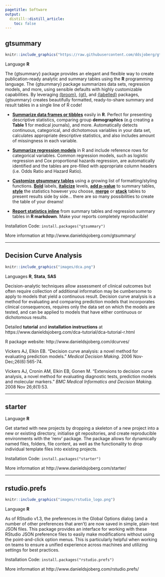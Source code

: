 ```yaml
---
pagetitle: Software
output:
  distill::distill_article:
    toc: false
---
```


## gtsummary

:::float-image
<a href="http://www.danieldsjoberg.com/gtsummary/">
```r
knitr::include_graphics("https://raw.githubusercontent.com/ddsjoberg/gtsummary/master/man/figures/logo.png")
```
</a>
Language **R**

The {gtsummary} package provides an elegant and flexible way to create publication-ready analytic and summary tables using the **R** programming language. 
The {gtsummary} package summarizes data sets, regression models, and more, using sensible defaults with highly customizable capabilities.
By leveraging [{broom}](https://broom.tidymodels.org/), [{gt}](https://gt.rstudio.com/), and [{labelled}](http://larmarange.github.io/labelled/) packages, {gtsummary} creates beautifully formatted, ready-to-share summary and result tables in a single line of R code!  

:::

  - [**Summarize data frames or
    tibbles**](http://www.danieldsjoberg.com/gtsummary/articles/tbl_summary.html)
    easily in **R**. Perfect for presenting descriptive statistics,
    comparing group **demographics** (e.g creating a **Table 1** for
    medical journals), and more. Automatically detects continuous,
    categorical, and dichotomous variables in your data set, calculates
    appropriate descriptive statistics, and also includes amount of
    missingness in each variable.

  - [**Summarize regression
    models**](http://www.danieldsjoberg.com/gtsummary/articles/tbl_regression.html)
    in R and include reference rows for categorical variables. Common
    regression models, such as logistic regression and Cox proportional
    hazards regression, are automatically identified and the tables are
    pre-filled with appropriate column headers (i.e. Odds Ratio and
    Hazard Ratio).

  - [**Customize gtsummary
    tables**](http://www.danieldsjoberg.com/gtsummary/reference/index.html#section-general-formatting-styling-functions)
    using a growing list of formatting/styling functions.
    **[Bold](http://www.danieldsjoberg.com/gtsummary/reference/bold_italicize_labels_levels.html)**
    labels,
    **[italicize](http://www.danieldsjoberg.com/gtsummary/reference/bold_italicize_labels_levels.html)**
    levels, **[add
    p-value](http://www.danieldsjoberg.com/gtsummary/reference/add_p.html)**
    to summary tables,
    **[style](http://www.danieldsjoberg.com/gtsummary/reference/style_percent.html)**
    the statistics however you choose,
    **[merge](http://www.danieldsjoberg.com/gtsummary/reference/tbl_merge.html)**
    or
    **[stack](http://www.danieldsjoberg.com/gtsummary/reference/tbl_stack.html)**
    tables to present results side by side… there are so many
    possibilities to create the table of your dreams\!

  - **[Report statistics
    inline](http://www.danieldsjoberg.com/gtsummary/articles/tbl_summary.html#inline_text)**
    from summary tables and regression summary tables in **R markdown**.
    Make your reports completely reproducible\!

Installation Code: `install.packages("gtsummary")`

More information at http://www.danieldsjoberg.com/gtsummary/

----

## Decision Curve Analysis

:::float-image
<a href="https://www.danieldsjoberg.com/dca-tutorial/dca-tutorial-r.html">
```r
knitr::include_graphics("images/dca.png")
```
</a>
Languages **R**, **Stata**, **SAS**

Decision-analytic techniques allow assessment of clinical outcomes but often require collection of additional information may be cumbersome to apply to models that yield a continuous result.
Decision curve analysis is a method for evaluating and comparing prediction models that incorporates clinical consequences, requires only the data set on which the models are tested, and can be applied to models that have either continuous or dichotomous results.

Detailed **tutorial** and **installation instructions** at https://www.danieldsjoberg.com/dca-tutorial/dca-tutorial-r.html

R package website: http://www.danieldsjoberg.com/dcurves/

:::

Vickers AJ, Elkin EB. "Decision curve analysis: a novel method for evaluating prediction models." _Medical Decision Making._ 2006 Nov-Dec;26(6):565-74.

Vickers AJ, Cronin AM, Elkin EB, Gonen M. "Extensions to decision curve analysis, a novel method for evaluating diagnostic tests, prediction models and molecular markers." _BMC Medical Informatics and Decision Making._ 2008 Nov 26;8(1):53. 

----

## starter

Language **R**

Get started with new projects by dropping a skeleton of a new project into a new or existing directory, initialise git repositories, and create reproducible environments with the 'renv' package.
The package allows for dynamically named files, folders, file content, as well as the functionality to drop individual template files into existing projects.

Installation Code: `install.packages("starter")`

More information at http://www.danieldsjoberg.com/starter/

----

## rstudio.prefs

:::float-image
<a href="http://www.danieldsjoberg.com/rstudio.prefs/">
```r
knitr::include_graphics("images/rstudio_logo.png")
```
</a>
Language **R**

As of RStudio v1.3, the preferences in the Global Options dialog (and a number of other preferences that aren’t) are now saved in simple, plain-text JSON files.
This package provides an interface for working with these RStudio JSON preference files to easily make modifications without using the point-and-click option menus.
This is particularly helpful when working on teams to ensure a unified experience across machines and utilizing settings for best practices.

:::

Installation Code: `install.packages("rstudio.prefs")`

More information at http://www.danieldsjoberg.com/rstudio.prefs/

